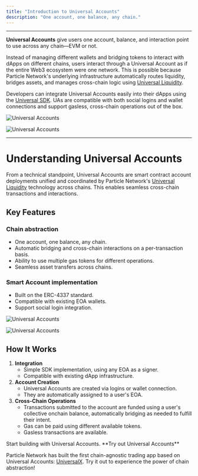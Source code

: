 ```yaml
---
title: "Introduction to Universal Accounts"
description: "One account, one balance, any chain."
---
```


---

**Universal Accounts** give users one account, balance, and interaction point to use across any chain—EVM or not.

Instead of managing different wallets and bridging tokens to interact with dApps on different chains, users interact through a Universal Account as if the entire Web3 ecosystem were one network. This is possible because Particle Network's underlying infrastructure automatically routes liquidity, bridges assets, and manages cross-chain logic using [Universal Liquidity](/intro/universal-liquidity).

Developers can integrate Universal Accounts easily into their dApps using the [Universal SDK](/universal-accounts/ua-reference/overview). UAs are compatible with both social logins and wallet connections and support gasless, cross-chain operations out of the box.

<Frame caption="User flow of Particle Network's Universal Accounts.">
  <img
    className="block dark:hidden"
    src="/intro/images/universal-accounts.jpg"
    alt="Universal Accounts"
  />

  <img
    className="hidden dark:block"
    src="/intro/images/universal-accounts.jpg"
    alt="Universal Accounts"
  />
</Frame>

---

# Understanding Universal Accounts

From a technical standpoint, Universal Accounts are smart contract account deployments unified and coordinated by Particle Network's [Universal Liquidity](/intro/universal-liquidity) technology across chains. This enables seamless cross-chain transactions and interactions.

## Key Features

### Chain abstraction

- One account, one balance, any chain.
- Automatic bridging and cross-chain interactions on a per-transaction basis.
- Ability to use multiple gas tokens for different operations.
- Seamless asset transfers across chains.

### Smart Account implementation

- Built on the ERC-4337 standard.
- Compatible with existing EOA wallets.
- Support social login integration.

<Frame caption="Composition of Universal Accounts.">
  <img
    className="block dark:hidden"
    src="/intro/images/composition.png"
    alt="Universal Accounts"
  />

  <img
    className="hidden dark:block"
    src="/intro/images/composition.png"
    alt="Universal Accounts"
  />
</Frame>

## How It Works

1. **Integration**
   - Simple SDK implementation, using any EOA as a signer.
   - Compatible with existing dApp infrastructure.
2. **Account Creation**
   - Universal Accounts are created via logins or wallet connection.
   - They are automatically assigned to a user's EOA.
3. **Cross-Chain Operations**
   - Transactions submitted to the account are funded using a user's collective onchain balance, automatically bridging as needed to fulfill their intent.
   - Gas can be paid using different available tokens.
   - Gasless transactions are available.

<Card title="Try the Universal SDK" icon="code" href="guides/modular-l1/universal-sdk">
  Start building with Universal Accounts.
</Card>

<Tip>
  **Try out Universal Accounts** 

  Particle Network has built the first chain-agnostic trading app based on Universal Accounts: [UniversalX](https://universalx.app/). Try it out to experience the power of chain abstraction\!
</Tip>